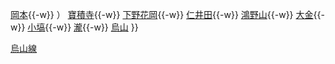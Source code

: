 {{鐵道路線
|模板名稱 = 烏山線
|名稱 = [[File:JR logo (east).svg|25px|東日本旅客鐵道|link=東日本旅客鐵道]] [[烏山線]]
|代表色 = #339966
|車站列表 = （[[宇都宮站|宇都宮]]{{-w}} [[岡本站 (栃木縣)|岡本]]{{-w}} ） [[寶積寺站|寶積寺]]{{-w}} [[下野花岡站|下野花岡]]{{-w}} [[仁井田站 (栃木縣)|仁井田]]{{-w}} [[鴻野山站|鴻野山]]{{-w}} [[大金站|大金]]{{-w}} [[小塙站|小塙]]{{-w}} [[瀧站 (栃木縣)|瀧]]{{-w}} [[烏山站 (日本)|烏山]]
}}<noinclude>
[[Category:東日本旅客鐵道路線模板|烏山線]]
</noinclude>
